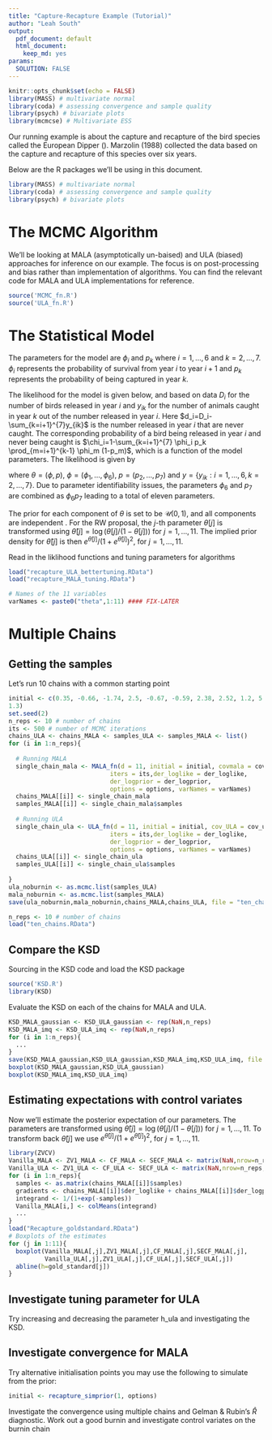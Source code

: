 ```yaml
---
title: "Capture-Recapture Example (Tutorial)"
author: "Leah South"
output: 
  pdf_document: default
  html_document: 
    keep_md: yes
params:
  SOLUTION: FALSE
---
```


```r
knitr::opts_chunk$set(echo = FALSE)
library(MASS) # multivariate normal
library(coda) # assessing convergence and sample quality
library(psych) # bivariate plots
library(mcmcse) # Multivariate ESS
```


Our running example is about the capture and recapture of the bird species called the European Dipper (\textit{Cinclus cinclus}). Marzolin (1988) collected the data based on the capture and recapture of this species over six years. 

\begin{figure}[htp]
	\centering
	\includegraphics[width=0.85\textwidth]{dipper.jpg}
\end{figure} 

Below are the R packages we'll be using in this document.

```r
library(MASS) # multivariate normal
library(coda) # assessing convergence and sample quality
library(psych) # bivariate plots
```

# The MCMC Algorithm

We'll be looking at MALA (asymptotically un-baised) and ULA (biased) approaches for inference on our example. The focus is on post-processing and bias rather than implementation of algorithms. You can find the relevant code for MALA and ULA implementations for reference. 

```r
source('MCMC_fn.R')
source('ULA_fn.R')
```

# The Statistical Model

The parameters for the model are $\phi_i$ and $p_k$ where $i=1,\ldots,6$ and $k=2,\ldots,7$. $\phi_i$ represents the probability of survival from year $i$ to year $i+1$ and $p_k$ represents the probability of being captured in year $k$.

The likelihood for the model is given below, and based on data $D_i$ for the number of birds released in year $i$ and $y_{ik}$ for the number of animals caught in year $k$ out of the number released in year $i$. Here $d_i=D_i-\sum_{k=i+1}^{7}y_{ik}$ is the number released in year $i$ that are never caught. The corresponding probability of a bird being released in year $i$ and never being caught is $\chi_i=1-\sum_{k=i+1}^{7} \phi_i p_k \prod_{m=i+1}^{k-1} \phi_m (1-p_m)$, which is a function of the model parameters. The likelihood is given by

\begin{equation*}
f({y}|\mathbf{{\theta}}) \propto \prod_{i=1}^{6}\chi_i^{d_i} \prod_{k=i+1}^{7} \left[ \phi_i p_k \prod_{m=i+1}^{k-1} \phi_m (1-p_m) \right]^{y_{ik}},
\end{equation*}

where ${\theta}=({\phi},{p})$, ${\phi}=(\phi_1,...,\phi_6)$, ${p}=(p_2,...,p_7)$ and ${y}=\{y_{ik}:i=1,\ldots,6,k=2,\ldots,7\}$. Due to parameter identifiability issues, the parameters $\phi_6$ and $p_7$ are combined as $\phi_6p_7$ leading to a total of eleven parameters.

The prior for each component of ${\theta}$ is set to be $\mathcal{U}(0,1)$, and all components are independent \emph{a priori}. For the RW proposal, the $j$-th parameter ${\theta}[j]$ is transformed using $\tilde{{\theta}}[j]=\log({\theta}[j]/(1-{\theta}[j]))$ for $j=1,\ldots,11$. The implied prior density for $\tilde{{\theta}}[j]$ is then $e^{\tilde{{\theta}}[j]}/(1+e^{\tilde{{\theta}}[j]})^2$, for $j=1,\ldots,11$.

Read in the liklihood functions and tuning parameters for algorithms

```r
load("recapture_ULA_bettertuning.RData")
load("recapture_MALA_tuning.RData")

# Names of the 11 variables
varNames <- paste0("theta",1:11) #### FIX-LATER

```

\clearpage

\clearpage

# Multiple Chains

## Getting the samples

Let's run 10 chains with a common starting point

```r
initial <- c(0.35, -0.66, -1.74, 2.5, -0.67, -0.59, 2.38, 2.52, 1.2, 5.08, 
1.3)
set.seed(2)
n_reps <- 10 # number of chains
its <- 500 # number of MCMC iterations
chains_ULA <- chains_MALA <- samples_ULA <- samples_MALA <- list()
for (i in 1:n_reps){
  
  # Running MALA
  single_chain_mala <- MALA_fn(d = 11, initial = initial, covmala = cov_rw, h = h_mala,
                            iters = its,der_loglike = der_loglike, 
                            der_logprior = der_logprior, 
                            options = options, varNames = varNames)
  chains_MALA[[i]] <- single_chain_mala
  samples_MALA[[i]] <- single_chain_mala$samples
  
  # Running ULA
  single_chain_ula <- ULA_fn(d = 11, initial = initial, cov_ULA = cov_ula, h = h_ula,
                            iters = its,der_loglike = der_loglike, 
                            der_logprior = der_logprior, 
                            options = options, varNames = varNames)
  chains_ULA[[i]] <- single_chain_ula
  samples_ULA[[i]] <- single_chain_ula$samples
  
}
ula_noburnin <- as.mcmc.list(samples_ULA)
mala_noburnin <- as.mcmc.list(samples_MALA)
save(ula_noburnin,mala_noburnin,chains_MALA,chains_ULA, file = "ten_chains.RData") # For future reuse
```

```r
n_reps <- 10 # number of chains
load("ten_chains.RData")
```

## Compare the KSD

Sourcing in the KSD code and load the KSD package

```r
source('KSD.R')
library(KSD)
```

Evaluate the KSD on each of the chains for MALA and ULA.

```r
KSD_MALA_gaussian <- KSD_ULA_gaussian <- rep(NaN,n_reps)
KSD_MALA_imq <- KSD_ULA_imq <- rep(NaN,n_reps)
for (i in 1:n_reps){
  ...
}
save(KSD_MALA_gaussian,KSD_ULA_gaussian,KSD_MALA_imq,KSD_ULA_imq, file = "ksd_ten_chains.RData")
boxplot(KSD_MALA_gaussian,KSD_ULA_gaussian)
boxplot(KSD_MALA_imq,KSD_ULA_imq)
```

## Estimating expectations with control variates

Now we'll estimate the posterior expectation of our parameters. The parameters are transformed using $\tilde{{\theta}}[j]=\log({\theta}[j]/(1-{\theta}[j]))$ for $j=1,\ldots,11$. To transform back $\tilde{{\theta}}[j]$ we use $e^{\tilde{{\theta}}[j]}/(1+e^{\tilde{{\theta}}[j]})^2$, for $j=1,\ldots,11$.

```r
library(ZVCV)
Vanilla_MALA <- ZV1_MALA <- CF_MALA <- SECF_MALA <- matrix(NaN,nrow=n_reps,ncol=d)
Vanilla_ULA <- ZV1_ULA <- CF_ULA <- SECF_ULA <- matrix(NaN,nrow=n_reps,ncol=d)
for (i in 1:n_reps){
  samples <- as.matrix(chains_MALA[[i]]$samples)
  gradients <- chains_MALA[[i]]$der_loglike + chains_MALA[[i]]$der_logprior
  integrand <- 1/(1+exp(-samples))
  Vanilla_MALA[i,] <- colMeans(integrand)
  ...
}
load("Recapture_goldstandard.RData")
# Boxplots of the estimates
for (j in 1:11){
  boxplot(Vanilla_MALA[,j],ZV1_MALA[,j],CF_MALA[,j],SECF_MALA[,j],
          Vanilla_ULA[,j],ZV1_ULA[,j],CF_ULA[,j],SECF_ULA[,j])
  abline(h=gold_standard[j])
}
```

## Investigate tuning parameter for ULA

Try increasing and decreasing the parameter h_ula and investigating the KSD.


## Investigate convergence for MALA

Try alternative initialisation points you may use the following to simulate from the prior:

```r
initial <- recapture_simprior(1, options)
```

Investigate the convergence using multiple chains and Gelman & Rubin's $\hat{R}$ diagnostic. Work out a good burnin and investigate control variates on the burnin chain



